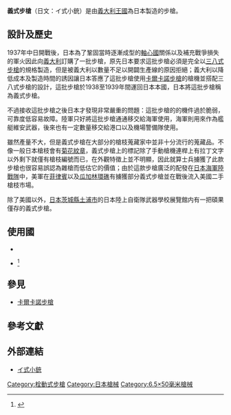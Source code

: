 {{noteTA
|G1=軍事
|G2=長度單位
|G3=Firearms
|1=zh-hans:意式步枪; zh-hant:義式步槍;
}}
{{Infobox Weapon
|name=義式步槍 
|image= [[File:Type_I_Rifle.jpg|300px]]
|caption=
|origin={{flag|Kingdom of Italy}}
|type=[[手動槍機|栓式]][[步槍|步槍]]
<!-- 種類選擇 -->
|is_ranged=yes
|is_bladed=
|is_explosive=
|is_artillery=
|is_vehicle=
|is_missile=
|is_UK=
<!-- 服役記錄 -->
|service=1939—1945年
|used_by={{flag|Empire of Japan}}
|wars= [[第二次中日戰爭|第二次中日戰爭]]<br/>[[第二次世界大戰|第二次世界大戰]]<br/>[[太平洋戰爭|太平洋戰爭]]
<!-- 生產歷史 -->
|designer= 
|design_date=
|manufacturer=義大利陸軍兵器製造所（FARE）
|unit_cost=
|production_date=1938—1939年
|number=60,000把
|variants=
<!-- 基本規格 -->
|spec_label=
|weight=3.95[[公斤|公斤]]
|length=1.28[[公尺|公尺]]
|part_length=
|width=
|height=
|diameter=
|crew=
<!-- 投射武器規格 --> 
|cartridge=[[6.5×50mm有坂子彈|6.5×50毫米有阪]] 
|caliber= 6.5[[毫米|毫米]]
|action= [[旋轉後拉式槍機|旋轉後拉式槍機]]
|mode= {{tsl|en|Repeating rifle|連發步槍|連發}}
|rate= 30發／分鐘
|velocity= 765公尺／秒
|range= 600公尺
|max_range= 
|feed= 5發橋夾，內置彈倉
|sights= 鐵製表尺，劃位至2400公尺
<!-- 火炮規格 -->
|breech=
|recoil=
|carriage=
|elevation=
|traverse=
<!-- 刃器規格 --> 
|blade_type=
|hilt_type=
|sheath_type=
|head_type=
|haft_type=
<!-- 爆炸物內填炸藥規格 --> 
|filling=
|filling_weight=
|detonation=
|yield=
<!-- 車輛/飛彈 規格 -->
|armour=
|primary_armament=
|secondary_armament=
|engine=
|engine_power=
|transmission=
|payload_capacity=
|fuel_capacity=
|pw_ratio=
|suspension=
|clearance=
|vehicle_range=
|speed=
|guidance=
}}
'''義式步槍'''（日文：イ式小銃）是由[[義大利王國|義大利王國]]為日本製造的步槍。

==設計及歷史==
1937年中日開戰後，日本為了鞏固當時逐漸成型的[[軸心國|軸心國]]關係以及補充戰爭損失的軍火因此向[[義大利|義大利]]訂購了一批步槍，原先日本要求這批步槍必須是完全以[[三八式步槍|三八式步槍]]的規格製造，但是被義大利以數量不足以開闢生產線的原因拒絕；義大利以降低成本及製造時間的誘因讓日本答應了這批步槍使用[[卡爾卡諾步槍|卡爾卡諾步槍]]的槍機並搭配三八式步槍的設計，這批步槍於1938至1939年間運回日本本國，日本將這批步槍稱為義式步槍。

不過接收這批步槍之後日本才發現非常嚴重的問題：這批步槍的的機件過於脆弱，可靠度低容易故障。陸軍只好將這批步槍通通移交給海軍使用，海軍則用來作為艦艇維安武器，後來也有一定數量移交給港口以及機場警備隊使用。

雖然產量不大，但是義式步槍在大部分的槍枝蒐藏家中並非十分流行的蒐藏品。不像一般日本槍枝會有[[菊花紋章|菊花紋章]]，義式步槍上的標記除了手動槍機連桿上有拉丁文字以外剩下就僅有槍枝編號而已，在外觀特徵上並不明顯，因此就算士兵擄獲了此款步槍也很容易誤認為雜槍而低估它的價值；由於這款步槍廣泛的配發在[[日本海軍陸戰隊|日本海軍陸戰隊]]中，美軍在[[菲律賓|菲律賓]]以及[[瓜加林環礁|瓜加林環礁]]有擄獲部分義式步槍並在戰後流入美國二手槍枝市場。

除了美國以外，[[日本|日本]][[茨城縣|茨城縣]][[土浦市|土浦市]]的日本陸上自衛隊武器學校展覽館内有一把碩果僅存的義式步槍。

==使用國==
* {{flagcountry|Empire of Japan}}
* {{flagcountry|Republic of China}}<ref>{{Cite web |url=https://wwiiafterwwii.wordpress.com/2019/10/27/wwii-weapons-in-shanghai-vj-day-to-1949/ |title=WWII weapons in Shanghai: VJ Day to 1949 |accessdate=2020-05-31 |archive-date=2020-04-10 |archive-url=https://web.archive.org/web/20200410185135/https://wwiiafterwwii.wordpress.com/2019/10/27/wwii-weapons-in-shanghai-vj-day-to-1949/ |dead-url=no }}</ref>

==參見==
* [[卡爾卡諾步槍|卡爾卡諾步槍]]

==參考文獻==
<references/>

==外部連結==
*[https://web.archive.org/web/20080427044643/http://taka25th.cathand.com/newpage67.htm イ式小銃]{{ja}}
{{第二次世界大戰日本步兵火器}}
[[Category:栓動式步槍|Category:栓動式步槍]]
[[Category:日本槍械|Category:日本槍械]]
[[Category:6.5×50毫米槍械|Category:6.5×50毫米槍械]]